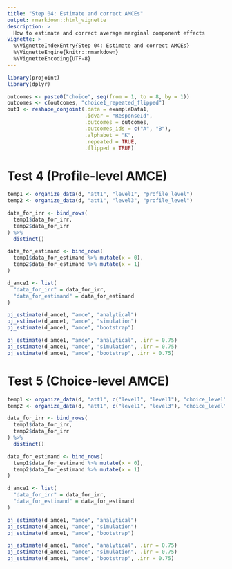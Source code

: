 ```yaml
---
title: "Step 04: Estimate and correct AMCEs"
output: rmarkdown::html_vignette
description: >
  How to estimate and correct average marginal component effects
vignette: >
  %\VignetteIndexEntry{Step 04: Estimate and correct AMCEs}
  %\VignetteEngine{knitr::rmarkdown}
  %\VignetteEncoding{UTF-8}
---
```


```r
library(projoint)
library(dplyr)
```


```r
outcomes <- paste0("choice", seq(from = 1, to = 8, by = 1))
outcomes <- c(outcomes, "choice1_repeated_flipped")
out1 <- reshape_conjoint(.data = exampleData1, 
                         .idvar = "ResponseId", 
                         .outcomes = outcomes,
                         .outcomes_ids = c("A", "B"),
                         .alphabet = "K", 
                         .repeated = TRUE,
                         .flipped = TRUE)
```


# Test 4 (Profile-level AMCE)

```r
temp1 <- organize_data(d, "att1", "level1", "profile_level")
temp2 <- organize_data(d, "att1", "level3", "profile_level")

data_for_irr <- bind_rows(
  temp1$data_for_irr,
  temp2$data_for_irr
) %>% 
  distinct()

data_for_estimand <- bind_rows(
  temp1$data_for_estimand %>% mutate(x = 0),
  temp2$data_for_estimand %>% mutate(x = 1)
)

d_amce1 <- list(
  "data_for_irr" = data_for_irr,
  "data_for_estimand" = data_for_estimand
)

pj_estimate(d_amce1, "amce", "analytical")
pj_estimate(d_amce1, "amce", "simulation")
pj_estimate(d_amce1, "amce", "bootstrap")

pj_estimate(d_amce1, "amce", "analytical", .irr = 0.75)
pj_estimate(d_amce1, "amce", "simulation", .irr = 0.75)
pj_estimate(d_amce1, "amce", "bootstrap", .irr = 0.75)
```

# Test 5 (Choice-level AMCE)

```r
temp1 <- organize_data(d, "att1", c("level1", "level1"), "choice_level")
temp2 <- organize_data(d, "att1", c("level1", "level3"), "choice_level")

data_for_irr <- bind_rows(
  temp1$data_for_irr,
  temp2$data_for_irr
) %>% 
  distinct()

data_for_estimand <- bind_rows(
  temp1$data_for_estimand %>% mutate(x = 0),
  temp2$data_for_estimand %>% mutate(x = 1)
)

d_amce1 <- list(
  "data_for_irr" = data_for_irr,
  "data_for_estimand" = data_for_estimand
)

pj_estimate(d_amce1, "amce", "analytical")
pj_estimate(d_amce1, "amce", "simulation")
pj_estimate(d_amce1, "amce", "bootstrap")

pj_estimate(d_amce1, "amce", "analytical", .irr = 0.75)
pj_estimate(d_amce1, "amce", "simulation", .irr = 0.75)
pj_estimate(d_amce1, "amce", "bootstrap", .irr = 0.75)
```




